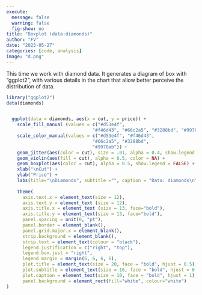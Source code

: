 ```yaml
---
execute:
  message: false
  warning: false
  fig-show: no
title: "Boxplot (data:diamonds)"
author: "FV"
date: "2023-05-27"
categories: [code, analysis]
image: "d.png"
---
```


This time we work with diamond data. It generates a diagram of box with "ggplot2", with various details in the chart that allow better perceive the distribution of data.

```r
library("ggplot2")
data(diamonds)


  ggplot(data = diamonds, aes(x = cut, y = price)) +
    scale_fill_manual (values = c("#d53e4f",
                                "#f46d43", "#66c2a5", "#3288bd", "#9970ab")) +
    scale_color_manual(values = c("#d53e4f", "#f46d43",
                                "#66c2a5", "#3288bd",
                                "#9970ab")) +
    geom_jitter(aes(color = cut), size = .01, alpha = 0.4, show.legend = FALSE) +
    geom_violin(aes(fill = cut), alpha = 0.5, color = NA) + 
    geom_boxplot(aes(color = cut), alpha = 0.5, show.legend = FALSE) +
    xlab("\nCut") +
    ylab("Price") +
    labs(title="\nDiamonds", subtitle ="", caption = "Data: diamonds\n", fill= "Cut") +
    
    theme(
      axis.text.x = element_text(size = 12),
      axis.text.y = element_text (size = 12),
      axis.title.x = element_text (size = 13, face="bold"),
      axis.title.y = element_text(size = 13, face="bold"),
      panel.spacing = unit(0, "pt"),
      panel.border = element_blank(),
      panel.grid.major.x = element_blank(),
      strip.background = element_blank(),
      strip.text = element_text(colour = "black"),
      legend.justification = c("right", "top"),
      legend.box.just = "right",
      legend.margin = margin(6, 6, 6, 6),
      plot.title = element_text(size = 20, face = "bold", hjust = 0.5),
      plot.subtitle = element_text(size = 16, face = "bold", hjust = 0.5),
      plot.caption = element_text(size = 10, face = "bold", hjust = 1),
      panel.background = element_rect(fill="white", colour="white")
)
```
